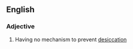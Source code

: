 == English ==

===Adjective===
{{en-adj}}

#{{context|biology|of a plant}} Having no mechanism to prevent [[desiccation]]